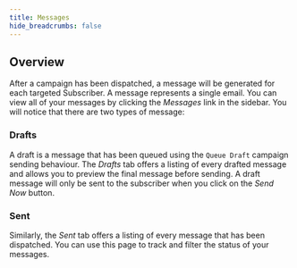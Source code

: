 ```yaml
---
title: Messages
hide_breadcrumbs: false
---
```


## Overview

After a campaign has been dispatched, a message will be generated for each targeted Subscriber. A message represents a single email. You can view all of your messages by clicking the _Messages_ link in the sidebar. You will notice that there are two types of message:

### Drafts

A draft is a message that has been queued using the `Queue Draft` campaign sending behaviour. The _Drafts_ tab offers a listing of every drafted message and allows you to preview the final message before sending. A draft message will only be sent to the subscriber when you click on the _Send Now_ button.

### Sent

Similarly, the _Sent_ tab offers a listing of every message that has been dispatched. You can use this page to track and filter the status of your messages.